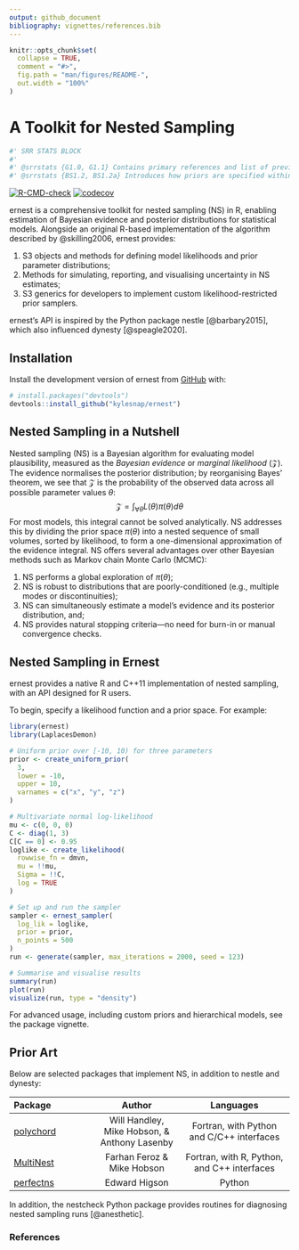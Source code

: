 ```yaml
---
output: github_document
bibliography: vignettes/references.bib
---
```


<!-- README.md is generated from README.Rmd. Please edit that file -->

```r
knitr::opts_chunk$set(
  collapse = TRUE,
  comment = "#>",
  fig.path = "man/figures/README-",
  out.width = "100%"
)
```

# A Toolkit for Nested Sampling

```r
#' SRR STATS BLOCK
#' 
#' @srrstats {G1.0, G1.1} Contains primary references and list of previous NS softwares. Also states that ernest is the first R package providing a toolkit for implementing NS.
#' @srrstats {BS1.2, BS1.2a} Introduces how priors are specified within ernest.
```

<!-- badges: start -->

[![R-CMD-check](https://github.com/kylesnap/ernest/actions/workflows/R-CMD-check.yaml/badge.svg)](https://github.com/kylesnap/ernest/actions/workflows/R-CMD-check.yaml) [![codecov](https://codecov.io/gh/kylesnap/ernest/branch/ropensci_submission/graph/badge.svg?token=6HL8L046Y7)](https://codecov.io/gh/kylesnap/ernest)

<!-- badges: end -->

ernest is a comprehensive toolkit for nested sampling (NS) in R, enabling estimation of Bayesian evidence and posterior distributions for statistical models. Alongside an original R-based implementation of the algorithm described by @skilling2006, ernest provides:

1.  S3 objects and methods for defining model likelihoods and prior parameter distributions;
2.  Methods for simulating, reporting, and visualising uncertainty in NS estimates;
3.  S3 generics for developers to implement custom likelihood-restricted prior samplers.

ernest's API is inspired by the Python package nestle [@barbary2015], which also influenced dynesty [@speagle2020].

## Installation

Install the development version of ernest from [GitHub](https://github.com/) with:

``` r
# install.packages("devtools")
devtools::install_github("kylesnap/ernest")
```

## Nested Sampling in a Nutshell

Nested sampling (NS) is a Bayesian algorithm for evaluating model plausibility, measured as the *Bayesian evidence* or *marginal likelihood* ($\mathcal{Z}$). The evidence normalises the posterior distribution; by reorganising Bayes' theorem, we see that $\mathcal{Z}$ is the probability of the observed data across all possible parameter values $\theta$: $$
\mathcal{Z} = \int_{\forall \theta} L(\theta) \pi(\theta) d\theta
$$ For most models, this integral cannot be solved analytically. NS addresses this by dividing the prior space $\pi(\theta)$ into a nested sequence of small volumes, sorted by likelihood, to form a one-dimensional approximation of the evidence integral. NS offers several advantages over other Bayesian methods such as Markov chain Monte Carlo (MCMC):

1.  NS performs a global exploration of $\pi(\theta)$;
2.  NS is robust to distributions that are poorly-conditioned (e.g., multiple modes or discontinuities);
3.  NS can simultaneously estimate a model's evidence and its posterior distribution, and;
4.  NS provides natural stopping criteria—no need for burn-in or manual convergence checks.

## Nested Sampling in Ernest

ernest provides a native R and C++11 implementation of nested sampling, with an API designed for R users.

To begin, specify a likelihood function and a prior space. For example:

``` r
library(ernest)
library(LaplacesDemon)

# Uniform prior over [-10, 10) for three parameters
prior <- create_uniform_prior(
  3,
  lower = -10,
  upper = 10,
  varnames = c("x", "y", "z")
)

# Multivariate normal log-likelihood
mu <- c(0, 0, 0)
C <- diag(1, 3)
C[C == 0] <- 0.95
loglike <- create_likelihood(
  rowwise_fn = dmvn,
  mu = !!mu,
  Sigma = !!C,
  log = TRUE
)

# Set up and run the sampler
sampler <- ernest_sampler(
  log_lik = loglike,
  prior = prior,
  n_points = 500
)
run <- generate(sampler, max_iterations = 2000, seed = 123)

# Summarise and visualise results
summary(run)
plot(run)
visualize(run, type = "density")
```

For advanced usage, including custom priors and hierarchical models, see the package vignette.

## Prior Art

Below are selected packages that implement NS, in addition to nestle and dynesty:

| Package | Author | Languages |
|:---------------------|:--------------------:|:---------------------------:|
| [polychord](https://github.com/PolyChord/PolyChordLite) | Will Handley, Mike Hobson, & Anthony Lasenby | Fortran, with Python and C/C++ interfaces |
| [MultiNest](https://github.com/JohannesBuchner/MultiNest) | Farhan Feroz & Mike Hobson | Fortran, with R, Python, and C++ interfaces |
| [perfectns](https://github.com/ejhigson/perfectns) | Edward Higson | Python |

In addition, the nestcheck Python package provides routines for diagnosing nested sampling runs [@anesthetic].

### References
